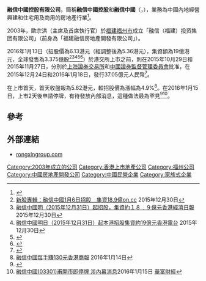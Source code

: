 '''融信中國控股有限公司'''，簡稱'''融信中國控股'''和'''融信中國'''（'''{{lang-en|Ronshine China Holdings Limited}}'''，{{hkex|3301}}），業務為中國內地經營興建和住宅用及商用的房地產行業<ref>{{Cite web |url=http://www.rongxingroup.com/ljrxjtgk.aspx?cid=213466&cid2=537627 |title=融信中國控股有限公司簡介 |access-date=2016-01-17 |archive-url=https://web.archive.org/web/20160102183525/http://www.rongxingroup.com/ljrxjtgk.aspx?cid=213466&cid2=537627 |archive-date=2016-01-02 |dead-url=yes }}</ref>。

2003年，歐宗洪（主席及首席執行官）於[[福建|福建]][[福州市|福州市]]成立「融信（福建）投资集团有限公司」（前身為「福建融信房地產開發有限公司」）。

2016年1月13日（招股價為6.13港元（經調整後為5.36港元），集資額為19億港元，全球發售為3.375億股<ref>[http://hk.on.cc/hk/bkn/cnt/finance/20151230/bkn-20151230160934521-1230_00842_001.html 新股專輯：融信中國1月6日招股　集資18.9億][[on.cc|on.cc]] 2015年12月30日</ref><ref>[http://www.etnet.com.hk/www/tc/stocks/ci_ipo_news_detail.php?newsid=ETN251230413&page=1 融信中國明（2015年12月31日）起招股，集資約１８﹒９億元][[香港經濟日報|香港經濟日報]] 2015年12月30日</ref><ref>[http://news.rthk.hk/rthk/ch/component/k2/1232658-20151230.htm 融信中國明日（2015年12月31日）起本港招股集資約19億元][[香港電台|香港電台]] 2015年12月30日</ref><ref>{{Cite web |url=http://www.hkexnews.hk/listedco/listconews/SEHK/2015/1231/LTN20151231086_C.pdf |title=融信中國控股有限公司招股資料 |access-date=2016-01-17 |archive-date=2020-12-04 |archive-url=https://web.archive.org/web/20201204234644/https://www1.hkexnews.hk/listedco/listconews/sehk/2015/1231/ltn20151231086_c.pdf |dead-url=no }}</ref><ref>{{Cite web |url=http://www.hkexnews.hk/listedco/listconews/SEHK/2015/1231/LTN20151231084_C.pdf |title=融信中國控股有限公司招股通告 |access-date=2016-01-17 |archive-date=2016-01-10 |archive-url=https://web.archive.org/web/20160110172756/http://www.hkexnews.hk/listedco/listconews/SEHK/2015/1231/LTN20151231084_C.pdf |dead-url=no }}</ref>）於港交所上市之前，則在2015年10月29日和2015年11月27日，分別於[[上海證券交易所|上海證券交易所]]和[[中國證券監督管理委員會|中國證券監督管理委員會]]批准，在2015年12月24日和2016年1月18日，發行37.05億元人民幣<ref>{{Cite web |url=http://www.hkexnews.hk/listedco/listconews/SEHK/2016/0115/LTN20160115010_C.pdf |title=由一家全資附屬公司建議發行境內公司債券通告 |access-date=2016-01-17 |archive-date=2016-01-27 |archive-url=https://web.archive.org/web/20160127233537/http://www.hkexnews.hk/listedco/listconews/sehk/2016/0115/LTN20160115010_C.pdf |dead-url=no }}</ref>。

在上市首天，首天收盤報為5.62港元，較招股價為漲幅為4.9%<ref>[http://www.hkcd.com.hk/content/2016-01/14/content_3524875.htm 融信中國每手賺130元]{{Dead link|date=2019年11月 |bot=InternetArchiveBot |fix-attempted=yes }}[[香港商報|香港商報]] 2016年1月14日</ref>。在2016年1月15日，上市2天後申請停牌，有待發放內部消息，這種做法最為罕見<ref>{{Cite web |url=http://www.hkexnews.hk/listedco/listconews/SEHK/2016/0115/LTN20160115124_C.PDF |title=短暫停牌公告 |access-date=2016-01-17 |archive-date=2016-01-23 |archive-url=https://web.archive.org/web/20160123042808/http://www.hkexnews.hk/listedco/listconews/sehk/2016/0115/LTN20160115124_C.PDF |dead-url=no }}</ref><ref>[http://www.quamnet.com/newscontent.action?articleId=4542437 融信中國(03301)甫開市即停牌 涉內幕消息]{{Dead link|date=2020年6月 |bot=InternetArchiveBot |fix-attempted=yes }}2016年1月15日 [[華富財經|華富財經]]</ref>。

==參考==
{{reflist}}

==外部連結==
*[http://www.rongxingroup.com/ rongxingroup.com] {{Wayback|url=http://www.rongxingroup.com/ |date=20210302050802 }}

[[Category:2003年成立的公司|Category:2003年成立的公司]]
[[Category:香港上市地產公司|Category:香港上市地產公司]]
[[Category:福州公司|Category:福州公司]]
[[Category:中國房地產開發公司|Category:中國房地產開發公司]]
[[Category:中國民營企業|Category:中國民營企業]]
[[Category:家族式企業|Category:家族式企業]]